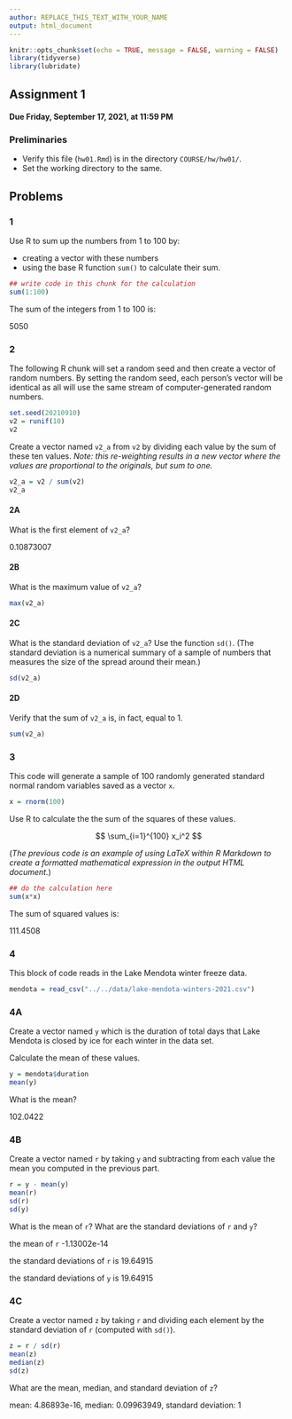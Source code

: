 ```yaml
---
author: REPLACE_THIS_TEXT_WITH_YOUR_NAME
output: html_document
---
```


```r
knitr::opts_chunk$set(echo = TRUE, message = FALSE, warning = FALSE)
library(tidyverse)
library(lubridate)
```

## Assignment 1

#### Due Friday, September 17, 2021, at 11:59 PM

### Preliminaries

- Verify this file (`hw01.Rmd`) is in the directory `COURSE/hw/hw01/`.
- Set the working directory to the same.

## Problems

### 1

Use R to sum up the numbers from 1 to 100 by:

- creating a vector with these numbers
- using the base R function `sum()` to calculate their sum.

```r
## write code in this chunk for the calculation
sum(1:100)
```

The sum of the integers from 1 to 100 is: 

5050

### 2

The following R chunk will set a random seed and then create a vector of random numbers.
By setting the random seed, each person's vector will be identical as all will use the same stream of computer-generated random numbers.

```r
set.seed(20210910)
v2 = runif(10)
v2
```

Create a vector named `v2_a` from `v2` by dividing each value by the sum of these ten values. *Note: this re-weighting results in a new vector where the values are proportional to the originals, but sum to one.*

```r
v2_a = v2 / sum(v2)
v2_a
```

#### 2A

What is the first element of `v2_a`?

0.10873007

#### 2B

What is the maximum value of `v2_a`?

```r
max(v2_a)
```

#### 2C

What is the standard deviation of `v2_a`? Use the function `sd()`.
(The standard deviation is a numerical summary of a sample of numbers that measures the size of the spread around their mean.)

```r
sd(v2_a)
```

#### 2D

Verify that the sum of `v2_a` is, in fact, equal to 1.

```r
sum(v2_a)
```

### 3

This code will generate a sample of 100 randomly generated standard normal random variables saved as a vector `x`.

```r
x = rnorm(100)
```

Use R to calculate the the sum of the squares of these values.

$$
\sum_{i=1}^{100} x_i^2
$$

(*The previous code is an example of using LaTeX within R Markdown to create a formatted mathematical expression in the output HTML document.*)

```r
## do the calculation here
sum(x*x)
```

The sum of squared values is:

111.4508

### 4

This block of code reads in the Lake Mendota winter freeze data.

```r
mendota = read_csv("../../data/lake-mendota-winters-2021.csv")
```

### 4A

Create a vector named `y` which is the duration of total days that Lake Mendota is closed by ice for each winter in the data set.

Calculate the mean of these values.

```r
y = mendota$duration
mean(y)
```

What is the mean?

102.0422

### 4B

Create a vector named `r` by taking `y` and subtracting from each value the mean you computed in the previous part.

```r
r = y - mean(y)
mean(r)
sd(r)
sd(y)
```

What is the mean of `r`?
What are the standard deviations of `r` and `y`?

the mean of `r` -1.13002e-14

the standard deviations of `r` is 19.64915

the standard deviations of `y` is 19.64915

### 4C

Create a vector named `z` by taking `r` and dividing each element by the standard deviation of `r` (computed with `sd()`).

```r
z = r / sd(r)
mean(z)
median(z)
sd(z)
```

What are the mean, median, and standard deviation of `z`?

mean: 4.86893e-16, median: 0.09963949, standard deviation: 1




